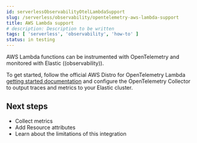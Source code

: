 ```yaml
---
id: serverlessObservabilityOtelLambdaSupport
slug: /serverless/observability/opentelemetry-aws-lambda-support
title: AWS Lambda support
# description: Description to be written
tags: [ 'serverless', 'observability', 'how-to' ]
status: in testing
---
```


<p><DocBadge template="technical preview" /></p>

AWS Lambda functions can be instrumented with OpenTelemetry and monitored with Elastic ((observability)).

To get started, follow the official AWS Distro for OpenTelemetry Lambda [getting started documentation](https://aws-otel.github.io/docs/getting-started/lambda) and configure the OpenTelemetry Collector to output traces and metrics to your Elastic cluster.

<div id="open-telemetry-aws-lambda-java"></div>

## Next steps

* <DocLink id="serverlessObservabilityApmAgentsOtelCollectMetrics">Collect metrics</DocLink>
* Add <DocLink id="serverlessObservabilityApmAgentsOtelResourceAttributes">Resource attributes</DocLink>
* Learn about the <DocLink id="serverlessObservabilityApmAgentsOtelLimitations">limitations of this integration</DocLink>


